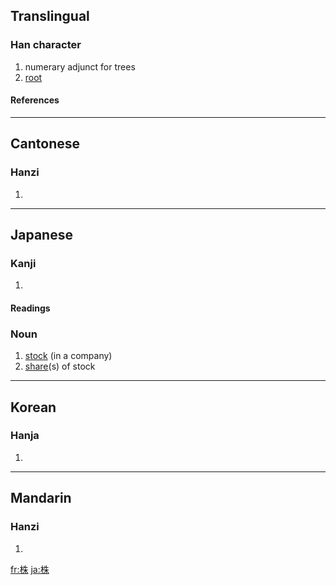 ==Translingual==
===Han character===
{{Han char|rn=75|rad=木|as=06|sn=10|four=4599<sub>0</sub>|canj=木竹十木 (DHJD)|ids=⿰[[木]][[朱]]}}
# numerary adjunct for trees
# [[root]]
====References====
{{Han ref|kx=0523.110|dkj=14723|dj=0911.090|hdz=21199.100|uh=682A|ud=26666|bh=AEE8|bd=44776}}

----

==Cantonese==
===Hanzi===
{{yue-hanzi|jyut=|y=jyu1}}
# {{defn|Cantonese}}

----
==Japanese==
===Kanji===
{{ja-kanji|grade=6|rs=木06}}
# {{defn|Japanese}} 
====Readings====
{{ja-readings|on=[[ちゅう]] (chu), [[しゅ]] (shu)|kun=[[かぶ]] (kabu)}}
===Noun===
{{ja-noun|k|hira=かぶ|rom=kabu|hidx=かぶ}}
#[[stock]] (in a company)
#[[share]](s) of stock

----

==Korean==
===Hanja===
{{ko-hanja|hangeul=주|eumhun=|rv=ju|mr=chu|y=cwu}}
# {{defn|Korean}}

----
==Mandarin==
===Hanzi===
{{cmn-hanzi|pin=[[zhū]] ([[zhu1]])|wg=chu<sup>1</sup>}}
# {{defn|Mandarin}}

[[fr:株]]
[[ja:株]]